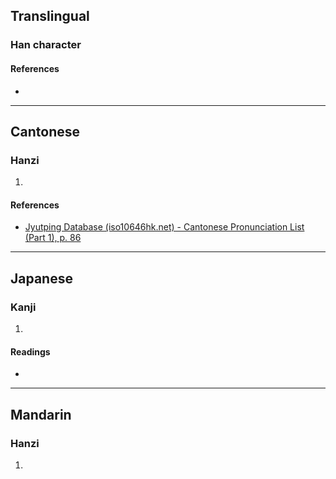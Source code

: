 {{character info}}
==Translingual==

===Han character===
{{Han char|rn=32|rad=土|as=06|sn=9|four=|canj=GJDI|ids=⿰土守}}

====References====
* {{Han ref|kx=0228.291|dkj=05082|dj=0464.320|hdz=10442.030|uh=57A8|ud=22440}}

----

==Cantonese==

===Hanzi===
{{yue-hanzi|jyut=[[sau2]]|y=sau2}}

# {{rfdef|yue|sort=土06}}

====References====
* [http://www.iso10646hk.net/jp/document/download.jsp Jyutping Database (iso10646hk.net) - Cantonese Pronunciation List (Part 1), p. 86]

----

==Japanese==

===Kanji===
{{ja-kanji|grade=|rs=土06}}

# {{rfdef|ja|sort=土06}}

====Readings====
* {{ja-readings|on=[[しゅ]] (shu), [[す]] (su)|kun=[[まもおる]] (mamooru), [[もり]] (mori), [[かみ]] (kami)}}

----

==Mandarin==

===Hanzi===
{{cmn-hanzi|pin=[[shǒu]] ([[shou3]]), [[diàn]] ([[dian4]])|wg=shou<sup>3</sup>, tien<sup>4</sup>}}

# {{rfdef|cmn|sort=土06}}